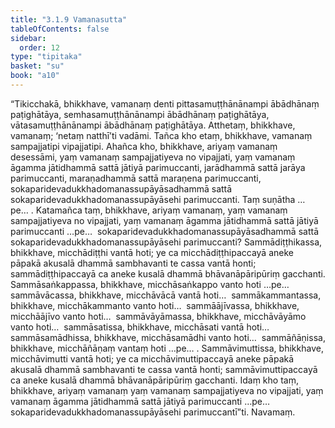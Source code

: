 ```yaml
---
title: "3.1.9 Vamanasutta"
tableOfContents: false
sidebar:
  order: 12
type: "tipitaka"
basket: "su"
book: "a10"
---
```



<DynamicBreadcrumb />

<Division number="109" book="a10" bookNo="17" page="434">

<Paragraph number="967" book="a10">
“Tikicchakā, bhikkhave, vamanaṃ denti pittasamuṭṭhānānampi ābādhānaṃ paṭighātāya, semhasamuṭṭhānānampi ābādhānaṃ paṭighātāya, vātasamuṭṭhānānampi ābādhānaṃ paṭighātāya. Atthetaṃ, bhikkhave, vamanaṃ; ‘netaṃ natthī’ti vadāmi. Tañca kho etaṃ, bhikkhave, vamanaṃ sampajjatipi vipajjatipi.
</Paragraph>

<Paragraph number="968" book="a10">
Ahañca kho, bhikkhave, ariyaṃ vamanaṃ desessāmi, yaṃ vamanaṃ sampajjatiyeva no vipajjati, yaṃ vamanaṃ āgamma jātidhammā sattā jātiyā parimuccanti, jarādhammā sattā jarāya parimuccanti, maraṇadhammā sattā maraṇena parimuccanti, sokaparidevadukkhadomanassupāyāsadhammā sattā sokaparidevadukkhadomanassupāyāsehi parimuccanti. Taṃ suṇātha …pe… .
</Paragraph>

<Paragraph number="969" book="a10">
Katamañca taṃ, bhikkhave, ariyaṃ vamanaṃ, yaṃ vamanaṃ sampajjatiyeva no vipajjati, yaṃ vamanaṃ āgamma jātidhammā sattā jātiyā parimuccanti …pe…  sokaparidevadukkhadomanassupāyāsadhammā sattā sokaparidevadukkhadomanassupāyāsehi parimuccanti?
</Paragraph>

<Paragraph number="970" book="a10">
Sammādiṭṭhikassa, bhikkhave, micchādiṭṭhi vantā hoti; ye ca micchādiṭṭhipaccayā aneke pāpakā akusalā dhammā sambhavanti te cassa vantā honti; sammādiṭṭhipaccayā ca aneke kusalā dhammā bhāvanāpāripūriṃ gacchanti.
</Paragraph>

<Paragraph number="971" book="a10">
Sammāsaṅkappassa, bhikkhave, micchāsaṅkappo vanto hoti …pe…  sammāvācassa, bhikkhave, micchāvācā vantā hoti…  sammākammantassa, bhikkhave, micchākammanto vanto hoti…  sammāājīvassa, bhikkhave, micchāājīvo vanto hoti…  sammāvāyāmassa, bhikkhave, micchāvāyāmo vanto hoti…  sammāsatissa, bhikkhave, micchāsati vantā hoti…  sammāsamādhissa, bhikkhave, micchāsamādhi vanto hoti…  sammāñāṇissa, bhikkhave, micchāñāṇaṃ vantaṃ hoti …pe… .
</Paragraph>

<Paragraph number="972" book="a10">
Sammāvimuttissa, bhikkhave, micchāvimutti vantā hoti; ye ca micchāvimuttipaccayā aneke pāpakā akusalā dhammā sambhavanti te cassa vantā honti; sammāvimuttipaccayā ca aneke kusalā dhammā bhāvanāpāripūriṃ gacchanti. Idaṃ kho taṃ, bhikkhave, ariyaṃ vamanaṃ yaṃ vamanaṃ sampajjatiyeva no vipajjati, yaṃ vamanaṃ āgamma jātidhammā sattā jātiyā parimuccanti …pe…  sokaparidevadukkhadomanassupāyāsehi parimuccantī”ti.

</Paragraph>
</Division>

<Paragraph number="973" type="center" book="a10">
Navamaṃ.
</Paragraph>